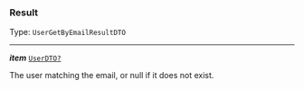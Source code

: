 


### Result

Type: `UserGetByEmailResultDTO`

---

***item*** [`UserDTO?`](#userdto)

The user matching the email, or null if it does not exist.


